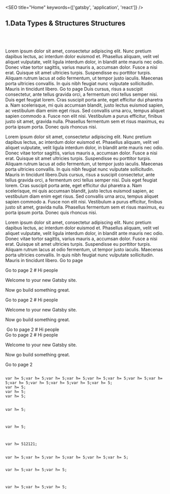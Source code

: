 


<SEO title="Home" keywords={['gatsby', 'application', 'react']} />
<article>
<h1>1.Data Types &  Structures Structures </h1>

<br/><br/>
<p>
Lorem ipsum dolor sit amet, consectetur adipiscing elit. Nunc pretium dapibus lectus, ac interdum dolor euismod et. Phasellus aliquam, velit vel aliquet vulputate, velit ligula interdum dolor, in blandit ante mauris nec odio. Donec vitae tortor sagittis, varius mauris a, accumsan dolor. Fusce a nisi erat. Quisque sit amet ultricies turpis. Suspendisse eu porttitor turpis. Aliquam rutrum lacus at odio fermentum, ut tempor justo iaculis. Maecenas porta ultricies convallis. In quis nibh feugiat nunc vulputate sollicitudin. Mauris in tincidunt libero.

<Link to="/page-2/">Go to page</Link>
Duis cursus, risus a suscipit consectetur, ante tellus gravida orci, a fermentum orci tellus semper nisi. Duis eget feugiat lorem. Cras suscipit porta ante, eget efficitur dui pharetra a. Nam scelerisque, mi quis accumsan blandit, justo lectus euismod sapien, ac vestibulum diam enim eget risus. Sed convallis urna arcu, tempus aliquet sapien commodo a. Fusce non elit nisi. Vestibulum a purus efficitur, finibus justo sit amet, gravida nulla. Phasellus fermentum sem et risus maximus, eu porta ipsum porta. Donec quis rhoncus nisi.
</p>

<p>
Lorem ipsum dolor sit amet, consectetur adipiscing elit. Nunc pretium dapibus lectus, ac interdum dolor euismod et. Phasellus aliquam, velit vel aliquet vulputate, velit ligula interdum dolor, in blandit ante mauris nec odio. Donec vitae tortor sagittis, varius mauris a, accumsan dolor. Fusce a nisi erat. Quisque sit amet ultricies turpis. Suspendisse eu porttitor turpis. Aliquam rutrum lacus at odio fermentum, ut tempor justo iaculis. Maecenas porta ultricies convallis. In quis nibh feugiat nunc vulputate sollicitudin. Mauris in tincidunt libero.Duis cursus, risus a suscipit consectetur, ante tellus gravida orci, a fermentum orci tellus semper nisi. Duis eget feugiat lorem. Cras suscipit porta ante, eget efficitur dui pharetra a. Nam scelerisque, mi quis accumsan blandit, justo lectus euismod sapien, ac vestibulum diam enim eget risus. Sed convallis urna arcu, tempus aliquet sapien commodo a. Fusce non elit nisi. Vestibulum a purus efficitur, finibus justo sit amet, gravida nulla. Phasellus fermentum sem et risus maximus, eu porta ipsum porta. Donec quis rhoncus nisi.
</p>

<p>
Lorem ipsum dolor sit amet, consectetur adipiscing elit. Nunc pretium dapibus lectus, ac interdum dolor euismod et. Phasellus aliquam, velit vel aliquet vulputate, velit ligula interdum dolor, in blandit ante mauris nec odio. Donec vitae tortor sagittis, varius mauris a, accumsan dolor. Fusce a nisi erat. Quisque sit amet ultricies turpis. Suspendisse eu porttitor turpis. Aliquam rutrum lacus at odio fermentum, ut tempor justo iaculis. Maecenas porta ultricies convallis. In quis nibh feugiat nunc vulputate sollicitudin. Mauris in tincidunt libero.

<Link to="/page-2/">Go to page</Link>
</p>

<div style={{ maxWidth: '300px', marginBottom: '1.45rem' }}>
  <Image />
</div>

<section>
  <Image />
</section>
<Link to="/page-2/">Go to page 2</Link>
# Hi people

Welcome to your new Gatsby site.

Now go build something great.

<div style={{ maxWidth: '300px', marginBottom: '1.45rem' }}>
  <Image />
</div>
<Link to="/page-2/">Go to page 2</Link>
# Hi people

Welcome to your new Gatsby site.

Now go build something great.

<section style={{ maxWidth: '300px', marginBottom: '1.45rem' }}>
  <Image />
  <Link to="/page-2/">Go to page 2</Link>
# Hi people
</section>
<Link to="/page-2/">Go to page 2</Link>
# Hi people

Welcome to your new Gatsby site.

Now go build something great.

<div style={{ maxWidth: '300px', marginBottom: '1.45rem' }}>
  <Image />
</div>
<Link to="/page-2/">Go to page 2</Link>
<p>

<code>
var h= 5;var h= 5;var h= 5;var h= 5;var h= 5;var h= 5;var h= 5;var h= 5;var h= 5;var h= 5;var h= 5;var h= 5;var h= 5;
var h= 5;
var h= 5;
var h= 5;

var h= 5;

var h= 5;

var h= 512121;
</code>

</p>
</article>
<code>
var h= 5;var h= 5;var h= 5;var h= 5;var h= 5;var h= 5;

var h= 5;var h= 5;var h= 5;


var h= 5;var h= 5;var h= 5;
</code>
